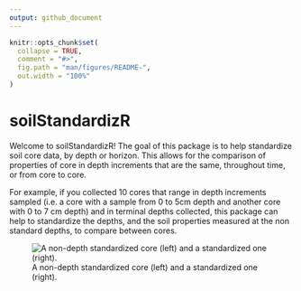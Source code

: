 ```yaml
---
output: github_document
---
```


<!-- README.md is generated from README.Rmd. Please edit that file -->

```r
knitr::opts_chunk$set(
  collapse = TRUE,
  comment = "#>",
  fig.path = "man/figures/README-",
  out.width = "100%"
)
```

# soilStandardizR

Welcome to soilStandardizR! The goal of this package is to help standardize soil core data, by depth or horizon. This allows for the comparison of properties of core in depth increments that are the same, throughout time, or from core to core. 

For example, if you collected 10 cores that range in depth increments sampled (i.e. a core with a sample from 0 to 5cm depth and another core with 0 to 7 cm depth) and in terminal depths collected, this package can help to standardize the depths, and the soil properties measured at the non standard depths, to compare between cores. 


![A non-depth standardized core (left) and a standardized one (right).](/Users/emmalathrop/Documents/GitHub/soilStandardizR/man/figures/soilStandardizRFigure.png)
